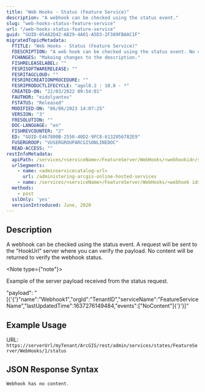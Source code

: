 ```yaml
---
title: "Web Hooks - Status (Feature Service)"
description: "A webhook can be checked using the status event."
slug: "web-hooks-status-feature-service"
url: "/web-hooks-status-feature-service"
guid: "GUID-05A82D42-AB29-4A01-A5D3-2F389FBAAC1F"
migratedTopicMetadata:
  FTITLE: "Web Hooks - Status (Feature Service)"
  FDESCRIPTION: "A web hook can be checked using the status event. No content will be returned to verfy the webhook."
  FCHANGES: "Makoing changes to the description."
  FISHRELEASELABEL: ""
  FESRISOFTWARERELEASE: ""
  FESRITAGCLOUD: ""
  FESRIRECREATIONPROCEDURE: ""
  FESRIPRODUCTLIFECYCLE: "agol8.2 : 10.8 - *"
  CREATED-ON: "22/03/2022 09:54:01"
  FAUTHOR: "eidolyantes"
  FSTATUS: "Released"
  MODIFIED-ON: "06/06/2023 14:07:25"
  VERSION: "3"
  FRESOLUTION: ""
  DOC-LANGUAGE: "en"
  FISHREVCOUNTER: "2"
  ED: "GUID-E467800B-2550-40D2-9FC8-6132856782E9"
  FUSERGROUP: "VUSERGROUPARCGISONLINEDOC"
  READ-ACCESS: ""
restInfoMetadata:
  apiPath: /services/<serviceName>/FeatureServer/WebHooks/<webhookid>/status
  urlSegments:
    - name: <adminservicecatalog-url>
      url: /administering-arcgis-online-hosted-services
    - name: /services/<serviceName>/FeatureServer/WebHooks/<webhook id>/status
  methods:
    - post
  sslOnly: 'yes'
  versionIntroduced: June, 2020
---
```


## Description

A webhook can be checked using the status event. A request will be sent to the "HookUrl" server where you can verify the payload. No content will be returned to verify the webhook status.

<Note type={"note"}>

Example of the server payload received from the status request. 

"payload": "\[{'{'}"name":"Webhook1","orgId":"TenantID","serviceName":"FeatureServiceName","lastUpdatedTime":1637276149484,"events":\["NoContent"]{'}'}]"

</Note>

## Example Usage

URL: `https://serverUrl/myTenant/ArcGIS/rest/admin/services/states/FeatureServer/WebHooks/1/status` 

## JSON Response Syntax

```javascript
Webhook has no content.
```

 
